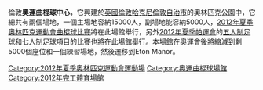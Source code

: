 {{Unreferenced |time=2011-04-25T12:24:01+00:00 }}
{{Infobox_Stadium |
 stadium_name = 倫敦奧運曲棍球中心|
 image = [[File:Riverbank_Arena,_16_April_2012.jpg|300px]]|
 location = {{GBR}}[[倫敦|倫敦]][[哈克尼倫敦自治市|哈克尼倫敦自治市]] |
 closed = |
 demolished = |
 owner = |
 construction_cost = |
 former_names =  |
 tenants = |
 seating_capacity = [[2012年夏季奧林匹克運動會|奧運期間]]：15000座<br>其他時間：5000座|
}}

倫敦'''奧運曲棍球中心'''，它興建於[[英國|英國]][[倫敦|倫敦]][[哈克尼區|哈克尼倫敦自治市]]的奧林匹克公園中，它總共有兩個場地，一個主場地容納15000人，副場地能容納5000人，[[2012年夏季奧林匹克運動會曲棍球比賽|2012年夏季奧林匹克運動會曲棍球比賽]]將在此場館舉行，另外[[2012年夏季残疾人奥林匹克运动会|2012年夏季帕運會]]的[[2012年夏季残疾人奥林匹克运动会五人制足球比赛|五人制足球]]和[[2012年夏季残疾人奥林匹克运动会七人制足球比赛|七人制足球]]項目的比賽也將在此場館舉行。本場館在奧運會後將縮減到剩5000個座位和一個練習場地，然後遷移到Eton Manor。

{{2012_Summer_Olympics_venues}}

[[Category:2012年夏季奧林匹克運動會運動場|Category:2012年夏季奧林匹克運動會運動場]]
[[Category:奧運曲棍球場館|Category:奧運曲棍球場館]]
[[Category:2012年完工體育場館|Category:2012年完工體育場館]]